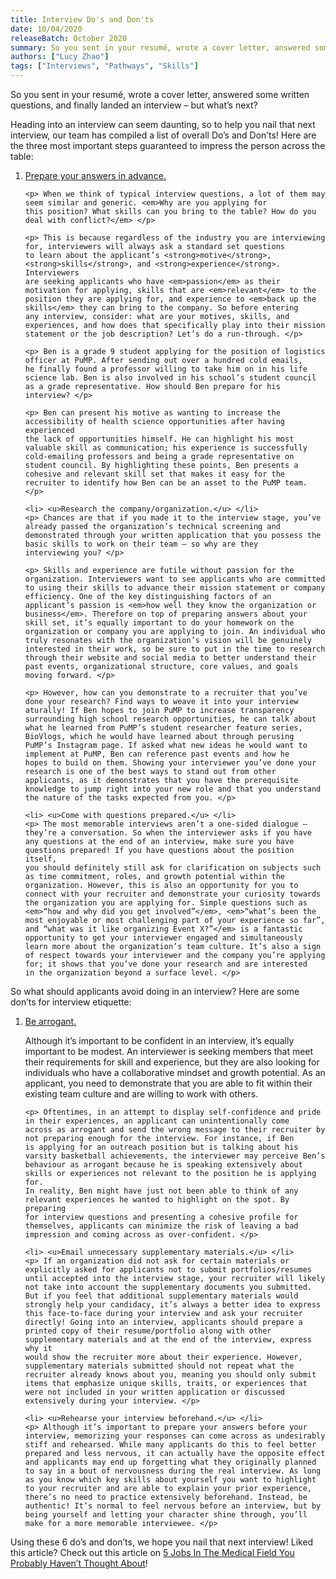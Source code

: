 ```yaml
---
title: Interview Do's and Don'ts
date: 10/04/2020
releaseBatch: October 2020
summary: So you sent in your resumé, wrote a cover letter, answered some written questions, and finally landed an interview – but what’s next? 
authors: ["Lucy Zhao"]
tags: ["Interviews", "Pathways", "Skills"]
---
```

<div>

<p> So you sent in your resumé, wrote a cover letter, answered some written questions, and finally landed an interview – but what’s next? </p>

<p> Heading into an interview can seem daunting, so to help you nail that next interview, our team has compiled a list of 
overall Do’s and Don’ts! Here are the three most important steps guaranteed to impress the person across the table: </p>

<ol>
    <li> <u>Prepare your answers in advance.</u> </li>

    <p> When we think of typical interview questions, a lot of them may seem similar and generic. <em>Why are you applying for 
    this position? What skills can you bring to the table? How do you deal with conflict?</em> </p>

    <p> This is because regardless of the industry you are interviewing for, interviewers will always ask a standard set questions 
    to learn about the applicant’s <strong>motive</strong>, <strong>skills</strong>, and <strong>experience</strong>. Interviewers 
    are seeking applicants who have <em>passion</em> as their motivation for applying, skills that are <em>relevant</em> to the 
    position they are applying for, and experience to <em>back up the skills</em> they can bring to the company. So before entering 
    any interview, consider: what are your motives, skills, and experiences, and how does that specifically play into their mission 
    statement or the job description? Let’s do a run-through. </p>

    <p> Ben is a grade 9 student applying for the position of logistics officer at PuMP. After sending out over a hundred cold emails, 
    he finally found a professor willing to take him on in his life science lab. Ben is also involved in his school’s student council 
    as a grade representative. How should Ben prepare for his interview? </p>

    <p> Ben can present his motive as wanting to increase the accessibility of health science opportunities after having experienced 
    the lack of opportunities himself. He can highlight his most valuable skill as communication; his experience is successfully 
    cold-emailing professors and being a grade representative on student council. By highlighting these points, Ben presents a 
    cohesive and relevant skill set that makes it easy for the recruiter to identify how Ben can be an asset to the PuMP team. </p>
 
    <li> <u>Research the company/organization.</u> </li>
    <p> Chances are that if you made it to the interview stage, you’ve already passed the organization’s technical screening and 
    demonstrated through your written application that you possess the basic skills to work on their team – so why are they 
    interviewing you? </p>

    <p> Skills and experience are futile without passion for the organization. Interviewers want to see applicants who are committed 
    to using their skills to advance their mission statement or company efficiency. One of the key distinguishing factors of an 
    applicant’s passion is <em>how well they know the organization or business</em>. Therefore on top of preparing answers about your 
    skill set, it’s equally important to do your homework on the organization or company you are applying to join. An individual who 
    truly resonates with the organization’s vision will be genuinely interested in their work, so be sure to put in the time to research 
    through their website and social media to better understand their past events, organizational structure, core values, and goals 
    moving forward. </p>

    <p> However, how can you demonstrate to a recruiter that you’ve done your research? Find ways to weave it into your interview 
    aturally! If Ben hopes to join PuMP to increase transparency surrounding high school research opportunities, he can talk about 
    what he learned from PuMP’s student researcher feature series, BioVlogs, which he would have learned about through perusing 
    PuMP’s Instagram page. If asked what new ideas he would want to implement at PuMP, Ben can reference past events and how he 
    hopes to build on them. Showing your interviewer you’ve done your research is one of the best ways to stand out from other 
    applicants, as it demonstrates that you have the prerequisite knowledge to jump right into your new role and that you understand 
    the nature of the tasks expected from you. </p>

    <li> <u>Come with questions prepared.</u> </li>
    <p> The most memorable interviews aren’t a one-sided dialogue – they’re a conversation. So when the interviewer asks if you have 
    any questions at the end of an interview, make sure you have questions prepared! If you have questions about the position itself, 
    you should definitely still ask for clarification on subjects such as time commitment, roles, and growth potential within the 
    organization. However, this is also an opportunity for you to connect with your recruiter and demonstrate your curiosity towards 
    the organization you are applying for. Simple questions such as <em>“how and why did you get involved”</em>, <em>“what’s been the 
    most enjoyable or most challenging part of your experience so far”, and “what was it like organizing Event X?”</em> is a fantastic 
    opportunity to get your interviewer engaged and simultaneously learn more about the organization’s team culture. It’s also a sign 
    of respect towards your interviewer and the company you’re applying for; it shows that you’ve done your research and are interested 
    in the organization beyond a surface level. </p>
</ol>

<p> So what should applicants avoid doing in an interview? Here are some don’ts for interview etiquette: </p>

<ol>
    <li> <u>Be arrogant.</u> </li>
    <p> Although it’s important to be confident in an interview, it’s equally important to be modest. An interviewer is seeking members 
    that meet their requirements for skill and experience, but they are also looking for individuals who have a collaborative mindset 
    and growth potential. As an applicant, you need to demonstrate that you are able to fit within their existing team culture and are 
    willing to work with others. </p>

    <p> Oftentimes, in an attempt to display self-confidence and pride in their experiences, an applicant can unintentionally come 
    across as arrogant and send the wrong message to their recruiter by not preparing enough for the interview. For instance, if Ben 
    is applying for an outreach position but is talking about his varsity basketball achievements, the interviewer may perceive Ben’s 
    behaviour as arrogant because he is speaking extensively about skills or experiences not relevant to the position he is applying for. 
    In reality, Ben might have just not been able to think of any relevant experiences he wanted to highlight on the spot. By preparing 
    for interview questions and presenting a cohesive profile for themselves, applicants can minimize the risk of leaving a bad 
    impression and coming across as over-confident. </p>

    <li> <u>Email unnecessary supplementary materials.</u> </li>
    <p> If an organization did not ask for certain materials or explicitly asked for applicants not to submit portfolios/resumes 
    until accepted into the interview stage, your recruiter will likely not take into account the supplementary documents you submitted. 
    But if you feel that additional supplementary materials would strongly help your candidacy, it’s always a better idea to express 
    this face-to-face during your interview and ask your recruiter directly! Going into an interview, applicants should prepare a 
    printed copy of their resume/portfolio along with other supplementary materials and at the end of the interview, express why it 
    would show the recruiter more about their experience. However, supplementary materials submitted should not repeat what the 
    recruiter already knows about you, meaning you should only submit items that emphasize unique skills, traits, or experiences that 
    were not included in your written application or discussed extensively during your interview. </p>

    <li> <u>Rehearse your interview beforehand.</u> </li>
    <p> Although it’s important to prepare your answers before your interview, memorizing your responses can come across as undesirably 
    stiff and rehearsed. While many applicants do this to feel better prepared and less nervous, it can actually have the opposite effect 
    and applicants may end up forgetting what they originally planned to say in a bout of nervousness during the real interview. As long 
    as you know which key skills about yourself you want to highlight to your recruiter and are able to explain your prior experience, 
    there’s no need to practice extensively beforehand. Instead, be authentic! It’s normal to feel nervous before an interview, but by 
    being yourself and letting your character shine through, you’ll make for a more memorable interviewee. </p>

</ol>


<p> Using these 6 do’s and don’ts, we hope you nail that next interview! Liked this article? Check out this article on 
<a href="https://blog.pumprofessionals.org/5-jobs-in-the-medical-field-you-probably-havent-thought-about/" target="_blank" rel="noopener noreferrer">5 Jobs In The Medical Field You Probably Haven’t Thought About</a>! </p>

</div>
